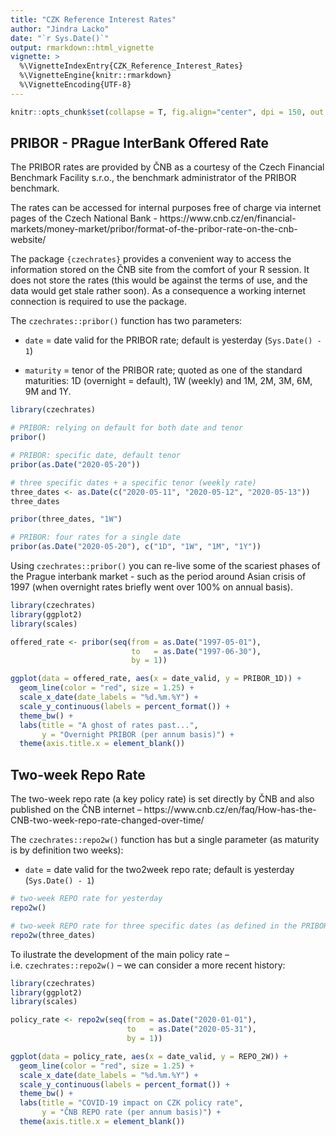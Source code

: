 ```yaml
---
title: "CZK Reference Interest Rates"
author: "Jindra Lacko"
date: "`r Sys.Date()`"
output: rmarkdown::html_vignette
vignette: >
  %\VignetteIndexEntry{CZK_Reference_Interest_Rates}
  %\VignetteEngine{knitr::rmarkdown}
  %\VignetteEncoding{UTF-8}
---
```


```r
knitr::opts_chunk$set(collapse = T, fig.align="center", dpi = 150, out.width = "100%", fig.width = 8, fig.height = 4, message = F)
```


## PRIBOR - PRague InterBank Offered Rate

The PRIBOR rates are provided by ČNB as a courtesy of the Czech Financial Benchmark Facility s.r.o., the benchmark administrator of the PRIBOR benchmark.

The rates can be accessed for internal purposes free of charge via internet pages of the Czech National Bank - https://www.cnb.cz/en/financial-markets/money-market/pribor/format-of-the-pribor-rate-on-the-cnb-website/

The package `{czechrates}` provides a convenient way to access the information stored on the ČNB site from the comfort of your R session. It does not store the rates (this would be against the terms of use, and the data would get stale rather soon). As a consequence a working internet connection is required to use the package.

The `czechrates::pribor()` function has two parameters:

- `date` = date valid for the PRIBOR rate; default is yesterday (`Sys.Date() - 1`)

- `maturity` = tenor of the PRIBOR rate; quoted as one of the standard maturities: 1D (overnight = default), 1W (weekly) and 1M, 2M, 3M, 6M, 9M and 1Y.

```r
library(czechrates)

# PRIBOR: relying on default for both date and tenor
pribor() 

# PRIBOR: specific date, default tenor
pribor(as.Date("2020-05-20")) 

# three specific dates + a specific tenor (weekly rate)
three_dates <- as.Date(c("2020-05-11", "2020-05-12", "2020-05-13"))
three_dates

pribor(three_dates, "1W")

# PRIBOR: four rates for a single date
pribor(as.Date("2020-05-20"), c("1D", "1W", "1M", "1Y")) 


```

Using `czechrates::pribor()` you can re-live some of the scariest phases of the Prague interbank market - such as the period around Asian crisis of 1997 (when overnight rates briefly went over 100% on annual basis).

```r
library(czechrates)
library(ggplot2)
library(scales)

offered_rate <- pribor(seq(from = as.Date("1997-05-01"), 
                           to   = as.Date("1997-06-30"),
                           by = 1))

ggplot(data = offered_rate, aes(x = date_valid, y = PRIBOR_1D)) +
  geom_line(color = "red", size = 1.25) +
  scale_x_date(date_labels = "%d.%m.%Y") +
  scale_y_continuous(labels = percent_format()) +
  theme_bw() +
  labs(title = "A ghost of rates past...",
       y = "Overnight PRIBOR (per annum basis)") +
  theme(axis.title.x = element_blank())

```

## Two-week Repo Rate

The two-week repo rate (a key policy rate) is set directly by ČNB and also published on the ČNB internet – https://www.cnb.cz/en/faq/How-has-the-CNB-two-week-repo-rate-changed-over-time/ 

The `czechrates::repo2w()` function has but a single parameter (as maturity is by definition two weeks):

- `date` = date valid for the two2week repo rate; default is yesterday (`Sys.Date() - 1`)

```r
# two-week REPO rate for yesterday
repo2w()

# two-week REPO rate for three specific dates (as defined in the PRIBOR section)
repo2w(three_dates)

```

To ilustrate the development of the main policy rate – i.e. `czechrates::repo2w()` – we can consider a more recent history:

```r
library(czechrates)
library(ggplot2)
library(scales)

policy_rate <- repo2w(seq(from = as.Date("2020-01-01"), 
                          to   = as.Date("2020-05-31"),
                          by = 1))

ggplot(data = policy_rate, aes(x = date_valid, y = REPO_2W)) +
  geom_line(color = "red", size = 1.25) +
  scale_x_date(date_labels = "%d.%m.%Y") +
  scale_y_continuous(labels = percent_format()) +
  theme_bw() +
  labs(title = "COVID-19 impact on CZK policy rate",
       y = "ČNB REPO rate (per annum basis)") +
  theme(axis.title.x = element_blank())

```
